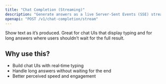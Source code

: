 ```yaml
---
title: "Chat Completion (Streaming)"
description: "Generate answers as a live Server‑Sent Events (SSE) stream — ideal for long replies and realtime UIs"
openapi: "POST /v1/chat-completion/stream"
---
```


Show text as it’s produced. Great for chat UIs that display typing and for long answers where users shouldn’t wait for the full result.

## Why use this?
- Build chat UIs with real‑time typing
- Handle long answers without waiting for the end
- Better perceived speed and engagement
